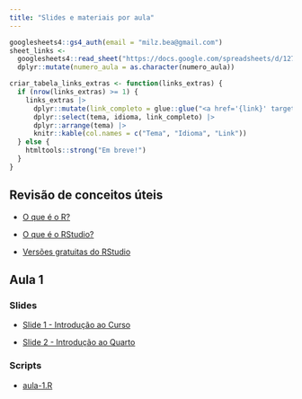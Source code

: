```yaml
---
title: "Slides e materiais por aula"
---
```


```r
googlesheets4::gs4_auth(email = "milz.bea@gmail.com")
sheet_links <-
  googlesheets4::read_sheet("https://docs.google.com/spreadsheets/d/127pSSmT7o6zTjg9wslajkklXiXgb2lXAWwHcatZEYbU/", sheet = "links-extras") |> 
  dplyr::mutate(numero_aula = as.character(numero_aula))

criar_tabela_links_extras <- function(links_extras) {
  if (nrow(links_extras) >= 1) {
    links_extras |>
      dplyr::mutate(link_completo = glue::glue("<a href='{link}' target='_blank'>{nome_link}</a>")) |>
      dplyr::select(tema, idioma, link_completo) |>
      dplyr::arrange(tema) |> 
      knitr::kable(col.names = c("Tema", "Idioma", "Link"))
  } else {
    htmltools::strong("Em breve!")
  }
}
```

## Revisão de conceitos úteis

-   [O que é o R?](https://www.instagram.com/p/C2DDu-MLZ4W/)

-   [O que é o RStudio?](https://www.instagram.com/p/C2IJPYqLjIe/)

- [Versões gratuitas do RStudio](https://www.instagram.com/p/C2Xh63gLWIM/?img_index=4)

## Aula 1

### Slides

-   [Slide 1 - Introdução ao Curso](https://beatrizmilz.github.io/2024-curso-de-verao-ime-usp-relatorios/slides/01-intro-curso.html)

-   [Slide 2 - Introdução ao Quarto](https://beatrizmilz.github.io/2024-curso-de-verao-ime-usp-relatorios/slides/02-intro-quarto.html)

### Scripts

-   [aula-1.R](https://github.com/beatrizmilz/2024-curso-de-verao-ime-usp-relatorios/blob/main/pratica/aula-1/aula-1.qmd) 

<!-- ### Links úteis -->

<!-- ```{r, echo=FALSE, message=FALSE, warning=FALSE} -->

<!-- sheet_links |> -->
<!--   dplyr::filter(numero_aula == 1) |> -->
<!--   criar_tabela_links_extras() -->

<!-- ``` -->

<!-- ## Aula 2 -->

<!-- ### Slides -->

<!-- -   [Slide 2 - Introdução ao conceito de reprodutibilidade](https://beatrizmilz.github.io/2024-curso-de-verao-ime-usp-relatorios/slides/02-reprodutibilidade.html) -->

<!-- -   [Slide 3 - Introdução ao RMarkdown](https://beatrizmilz.github.io/2024-curso-de-verao-ime-usp-relatorios/slides/03-intro-rmarkdown.html) -->

<!-- ### Scripts/anotações -->

<!-- -   [aula-2.R](https://github.com/beatrizmilz/2024-curso-de-verao-ime-usp-relatorios/blob/main/pratica/aula-2.R) - anotações. -->

<!-- -   [Pasta com arquivos da aula 2](https://github.com/beatrizmilz/2024-curso-de-verao-ime-usp-relatorios/blob/main/pratica/aula-2/) - experimentando algumas funcionalidades de relatório. -->

<!-- ### Links úteis -->

<!-- ```{r, echo=FALSE, message=FALSE, warning=FALSE} -->

<!-- sheet_links |> -->

<!--   dplyr::filter(numero_aula == 2) |> -->

<!--   criar_tabela_links_extras() -->

<!-- ``` -->

<!-- ## Aula 3 -->

<!-- ### Slides -->

<!-- -   [Slide 4 - Introdução ao Quarto](https://beatrizmilz.github.io/2024-curso-de-verao-ime-usp-relatorios/slides/04-intro-quarto.html) -->

<!-- -   [Slide 5 - Elementos úteis para relatórios acadêmicos](https://beatrizmilz.github.io/2024-curso-de-verao-ime-usp-relatorios/slides/05-elementos-acad.html) -->

<!-- ### Scripts/anotações -->

<!-- -   [Pasta com arquivos da aula 3](https://github.com/beatrizmilz/2024-curso-de-verao-ime-usp-relatorios/blob/main/pratica/aula-3/). -->

<!-- ### Links úteis -->

<!-- ```{r, echo=FALSE, message=FALSE, warning=FALSE} -->

<!-- sheet_links |> -->

<!--   dplyr::filter(numero_aula == 3) |> -->

<!--   criar_tabela_links_extras() -->

<!-- ``` -->

<!-- ## Aula 4 -->

<!-- ### Slides -->

<!-- -   [Slide 6 - Relatórios em R com parâmetros](https://beatrizmilz.github.io/2024-curso-de-verao-ime-usp-relatorios/slides/06-parametros.html) -->

<!-- -   [Slide 7 - Introdução ao Git e GitHub no RStudio](https://beatrizmilz.github.io/2022-curso-de-verao-ime-usp-relatorios/slides/#80) -->

<!-- ### Materiais -->

<!-- -   [Baixar para a aula - zip com materiais para as práticas](https://github.com/beatrizmilz/2024-curso-de-verao-ime-usp-relatorios/raw/main/materiais/pratica-aula-4.zip) -->

<!-- ### Scripts/anotações -->

<!-- -   [Pasta com arquivos da aula 4](https://github.com/beatrizmilz/2024-curso-de-verao-ime-usp-relatorios/blob/main/pratica/aula-4/). -->

<!-- ### Links úteis -->

<!-- ```{r, echo=FALSE, message=FALSE, warning=FALSE} -->

<!-- sheet_links |> -->

<!--   dplyr::filter(numero_aula == 4) |> -->

<!--   criar_tabela_links_extras() -->

<!-- ``` -->

<!-- ## Aula 5 -->

<!-- ### Slides -->

<!-- -   [Slide 7 - Introdução ao Git e GitHub no RStudio](https://beatrizmilz.github.io/2022-curso-de-verao-ime-usp-relatorios/slides/#80) -->

<!-- ### Scripts/anotações -->

<!-- -   [Pasta com arquivos da aula 5](https://github.com/beatrizmilz/2024-curso-de-verao-ime-usp-relatorios/blob/main/pratica/aula-5/). -->

<!-- ### Links úteis -->

<!-- ```{r, echo=FALSE, message=FALSE, warning=FALSE} -->

<!-- sheet_links |> -->

<!--   dplyr::filter(numero_aula == 5) |> -->

<!--   criar_tabela_links_extras() -->

<!-- ``` -->

<!-- ## Extra -->

<!-- ### Links úteis -->

<!-- ```{r, echo=FALSE, message=FALSE, warning=FALSE} -->

<!-- sheet_links |> -->

<!--   dplyr::filter(numero_aula == "Extra") |> -->

<!--   criar_tabela_links_extras() -->

<!-- ``` -->
